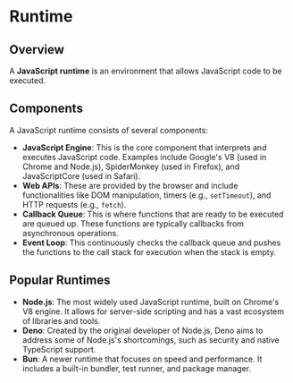 # Runtime

## Overview

A **JavaScript runtime** is an environment that allows JavaScript code to be executed.

## Components

A JavaScript runtime consists of several components:

- **JavaScript Engine**: This is the core component that interprets and executes JavaScript code. Examples include Google's V8 (used in Chrome and Node.js), SpiderMonkey (used in Firefox), and JavaScriptCore (used in Safari).
- **Web APIs**: These are provided by the browser and include functionalities like DOM manipulation, timers (e.g., `setTimeout`), and HTTP requests (e.g., `fetch`).
- **Callback Queue**: This is where functions that are ready to be executed are queued up. These functions are typically callbacks from asynchronous operations.
- **Event Loop**: This continuously checks the callback queue and pushes the functions to the call stack for execution when the stack is empty.


## Popular Runtimes

- **Node.js**: The most widely used JavaScript runtime, built on Chrome's V8 engine. It allows for server-side scripting and has a vast ecosystem of libraries and tools.
- **Deno**: Created by the original developer of Node.js, Deno aims to address some of Node.js's shortcomings, such as security and native TypeScript support.
- **Bun**: A newer runtime that focuses on speed and performance. It includes a built-in bundler, test runner, and package manager.

